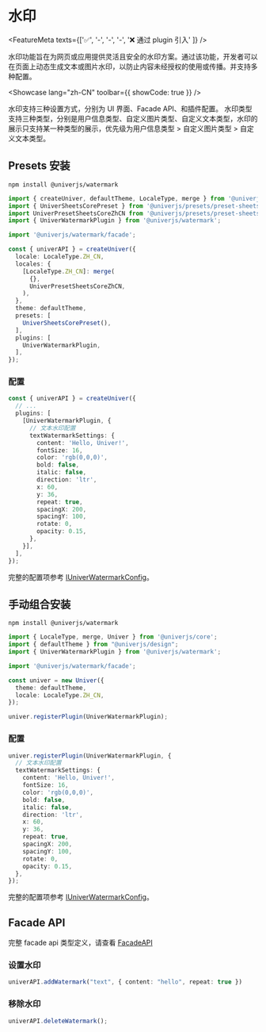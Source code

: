 
# 水印 <VersionBadge version="0.4.2+" />

<FeatureMeta texts={['✅', '-', '-', '-', '❌ 通过 plugin 引入' ]} />

水印功能旨在为网页或应用提供灵活且安全的水印方案。通过该功能，开发者可以在页面上动态生成文本或图片水印，以防止内容未经授权的使用或传播。并支持多种配置。

<Showcase lang="zh-CN" toolbar={{ showCode: true }} />

水印支持三种设置方式，分别为 UI 界面、Facade API、和插件配置。
水印类型支持三种类型，分别是用户信息类型、自定义图片类型、自定义文本类型，水印的展示只支持某一种类型的展示，优先级为用户信息类型 > 自定义图片类型 > 自定义文本类型。

## Presets 安装

```shell npm2yarn
npm install @univerjs/watermark
```

```typescript {4,6,21}
import { createUniver, defaultTheme, LocaleType, merge } from '@univerjs/presets';
import { UniverSheetsCorePreset } from '@univerjs/presets/preset-sheets-core';
import UniverPresetSheetsCoreZhCN from '@univerjs/presets/preset-sheets-core/locales/zh-CN';
import { UniverWatermarkPlugin } from '@univerjs/watermark';

import '@univerjs/watermark/facade';

const { univerAPI } = createUniver({
  locale: LocaleType.ZH_CN,
  locales: {
    [LocaleType.ZH_CN]: merge(
      {},
      UniverPresetSheetsCoreZhCN,
    ),
  },
  theme: defaultTheme,
  presets: [
    UniverSheetsCorePreset(),
  ],
  plugins: [
    UniverWatermarkPlugin,
  ],
});
```

### 配置

```typescript
const { univerAPI } = createUniver({
  // ...
  plugins: [
    [UniverWatermarkPlugin, { 
      // 文本水印配置
      textWatermarkSettings: {
        content: 'Hello, Univer!',
        fontSize: 16,
        color: 'rgb(0,0,0)',
        bold: false,
        italic: false,
        direction: 'ltr',
        x: 60,
        y: 36,
        repeat: true,
        spacingX: 200,
        spacingY: 100,
        rotate: 0,
        opacity: 0.15,
      },
    }],
  ],
});
```

完整的配置项参考 [IUniverWatermarkConfig](https://github.com/dream-num/univer/blob/dev/packages/watermark/src/controllers/config.schema.ts#L23)。

## 手动组合安装

```shell npm2yarn
npm install @univerjs/watermark
```

```typescript {3,5,12}
import { LocaleType, merge, Univer } from '@univerjs/core';
import { defaultTheme } from "@univerjs/design";
import { UniverWatermarkPlugin } from '@univerjs/watermark';

import '@univerjs/watermark/facade';

const univer = new Univer({
  theme: defaultTheme,
  locale: LocaleType.ZH_CN,
});

univer.registerPlugin(UniverWatermarkPlugin);
```

### 配置

```typescript
univer.registerPlugin(UniverWatermarkPlugin, {
  // 文本水印配置
  textWatermarkSettings: {
    content: 'Hello, Univer!',
    fontSize: 16,
    color: 'rgb(0,0,0)',
    bold: false,
    italic: false,
    direction: 'ltr',
    x: 60,
    y: 36,
    repeat: true,
    spacingX: 200,
    spacingY: 100,
    rotate: 0,
    opacity: 0.15,
  },
});
```

完整的配置项参考 [IUniverWatermarkConfig](https://github.com/dream-num/univer/blob/dev/packages/watermark/src/controllers/config.schema.ts#L23)。

## Facade API 

完整 facade api 类型定义，请查看 [FacadeAPI](https://reference.univer.ai/zh-CN)

### 设置水印

```typescript
univerAPI.addWatermark("text", { content: "hello", repeat: true })
```

### 移除水印

```typescript
univerAPI.deleteWatermark();
```
